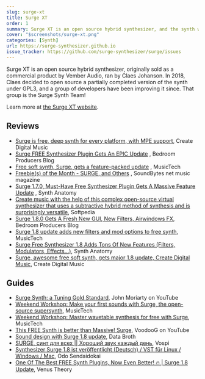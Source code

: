 ```yaml
---
slug: surge-xt
title: Surge XT
order: 1
summary: Surge XT is an open source hybrid synthesizer, and the synth which started the Surge Synth Team project!
cover: "$screenshots/surge-xt.png"
categories: [Synth]
url: https://surge-synthesizer.github.io
issue_tracker: https://github.com/surge-synthesizer/surge/issues
---
```


Surge XT is an open source hybrid synthesizer, originally sold as a commercial product by Vember Audio, ran by Claes Johanson. In 2018, Claes
decided to open source a partially completed version of the synth under GPL3, and a group of developers have been improving it since.
That group is the Surge Synth Team!

Learn more at [the Surge XT website](https://surge-synthesizer.github.io).

## Reviews

-   [Surge is free, deep synth for every platform, with MPE support](https://cdm.link/2019/04/surge-free-deep-synth-mpe/), Create Digital Music
-   [Surge FREE Synthesizer Plugin Gets An EPIC Update](https://bedroomproducersblog.com/2020/07/30/surge-synth-update/)
    , Bedroom Producers Blog
-   [Free soft synth, Surge, gets a feature-packed update](https://www.musictech.net/news/free-soft-synth-surge-gets-a-feature-packed-update/)
    , MusicTech
-   [Freebie(s) of the Month - SURGE, and Others](https://soundbytesmag.net/freebies-of-the-month-surge-and-others/)
    , SoundBytes net music magazine
-   [Surge 1.7.0, Must-Have Free Synthesizer Plugin Gets A Massive Feature Update](https://www.synthanatomy.com/2020/07/surge-1-7-0-must-have-free-synthesizer-plugin-gets-a-massive-feature-update.html)
    , Synth Anatomy
-   [Create music with the help of this complex open-source virtual synthesizer that uses a subtractive hybrid method of synthesis and is surprisingly versatile](https://www.softpedia.com/get/Multimedia/Audio/Audio-Mixers-Synthesizers/Surge-Synthesizer.shtml), Softpedia
-   [Surge 1.8.0 Gets A Fresh New GUI, New Filters, Airwindows FX](https://bedroomproducersblog.com/2021/01/21/surge-1-8-0/), Bedroom Producers Blog
-   [Surge 1.8 update adds new filters and mod options to free synth](https://www.musictech.net/news/gear/surge-1-8-update/), MusicTech
-   [Surge Free Synthesizer 1.8 Adds Tons Of New Features (Filters, Modulators, Effects…)](https://www.synthanatomy.com/2021/01/surge-1-8-free-synth-plugin-adds-tons-of-new-features-filters-effects.html), Synth Anatomy
-   [Surge, awesome free soft synth, gets major 1.8 update, Create Digital Music](https://cdm.link/2021/01/surge-awesome-free-soft-synth-gets-major-1-8-update/), Create Digital Music

## Guides

-   [Surge Synth: a Tuning Gold Standard](https://www.youtube.com/watch?v=mjgZVmhUC30), John Moriarty on YouTube
-   [Weekend Workshop: Make your first sounds with Surge, the open-source supersynth](https://www.musictech.net/tutorials/weekend-workshop-first-sounds-surgesupersynth/), MusicTech
-   [Weekend Workshop: Master wavetable synthesis for free with Surge](https://www.musictech.net/tutorials/weekend-workshop-master-wavetable-synthesis-for-free-with-surge/), MusicTech
-   [This FREE Synth is better than Massive! Surge](https://www.youtube.com/watch?v=b9nZMV9gv1U), VoodooG on YouTube
-   [Sound design with Surge 1.8 update](https://www.youtube.com/watch?v=Go0NCNeqRsw), Data Broth
-   [SURGE, синт для всех \|\| Хороший звук каждый день](https://vk.com/videos-164129570?list=2bf9292e59623ee776&z=video-164129570_456239099%2Fvideos-164129570), Vospi
-   [Synthesizer Surge 1.8 ist veröffentlicht (Deutsch) / VST für Linux / Windows / Mac](https://www.youtube.com/watch?v=baGxeXJTvOY), Odo Sendaidokai
-   [One Of The Best FREE Synth Plugins, Now Even Better! 🔥 \| Surge 1.8 Update](https://www.youtube.com/watch?v=IeEiqytXVNg), Venus Theory
